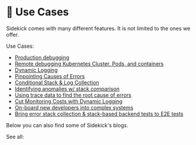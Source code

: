 
# 🥞 Use Cases

Sidekick comes with many different features. It is not limited to the ones we offer.

Use Cases:

* [Production debugging](production-debugging.md)
* [Remote debugging Kubernetes Cluster, Pods, and containers](remote-debugging-kubernetes-cluster-pods-and-containers.md)
* [Dynamic Logging](dynamic-logging.md)
* [Pinpointing Causes of Errors](pinpointing-causes-of-errors.md)
* [Conditional Stack & Log Collection](conditional-stack-and-log-collection.md)
* [Identifying anomalies w/ stack comparison](identifying-stack-changes-and-stack-comparison.md)
* [Using trace data to find the root cause of errors](using-trace-data-to-find-root-cause-of-an-error.md)
* [Cut Monitoring Costs with Dynamic Logging](cut-monitoring-costs-with-dynamic-logging.md)
* [On-board new developers into complex systems](developer-on-boarding.md)
* [Bring error stack collection & stack-based backend tests to E2E tests](error-stack-collection-and-stack-based-backend-tests-in-e2e-tests/)





Below you can also find some of Sidekick's blogs.


<div className="w-full cols-1">
<Card title="Embed Sidekick features to your applications" target="https://medium.com/runsidekick/sidekick-open-source-live-debugger-embed-sidekick-features-to-your-applications-1bacf083da5c" isNewWindow={true}>

</Card>

<Card title="Capturing Exception Call Stacks in Python Applications with Sidekick" target="https://medium.com/runsidekick/capturing-exception-call-stacks-in-python-applications-with-sidekick-d4474374659" isNewWindow={true}>

</Card>

<Card title="Capturing Exception Call Stacks from Node.js Applications" target="https://medium.com/runsidekick/capturing-exception-call-stacks-from-running-node-js-applications-d9cd81407593" isNewWindow={true}>

</Card>

<Card title="Dynamic Observability meets OpenTelemetry" target="https://medium.com/runsidekick/dynamic-observability-meets-opentelemetry-16a087755245" isNewWindow={true}>

</Card>

<Card title="Collecting error stacks from backend as exceptions occur in E2E tests — A tutorial on Cypress" target="https://medium.com/runsidekick/collecting-error-stacks-from-backend-as-exceptions-occur-in-e2e-tests-a-tutorial-on-cypress-ab36793dde30" isNewWindow={true}>

</Card>

See all:


<Card title="Sidekick blog" target="https://runsidekick.com/blog" isNewWindow={true}>

</Card>
</div>




